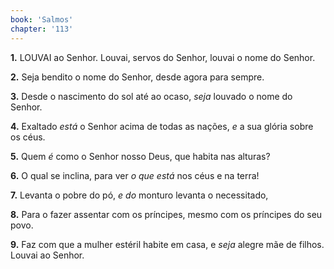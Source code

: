 ```yaml
---
book: 'Salmos'
chapter: '113'
---
```


**1.** LOUVAI ao Senhor. Louvai, servos do Senhor, louvai o nome do Senhor.

**2.** Seja bendito o nome do Senhor, desde agora para sempre.

**3.** Desde o nascimento do sol até ao ocaso, *seja* louvado o nome do Senhor.

**4.** Exaltado *está* o Senhor acima de todas as nações, *e* a sua glória sobre os céus.

**5.** Quem *é* como o Senhor nosso Deus, que habita nas alturas?

**6.** O qual se inclina, para ver *o que está* nos céus e na terra!

**7.** Levanta o pobre do pó, *e do* monturo levanta o necessitado,

**8.** Para o fazer assentar com os príncipes, mesmo com os príncipes do seu povo.

**9.** Faz com que a mulher estéril habite em casa, e *seja* alegre mãe de filhos. Louvai ao Senhor.